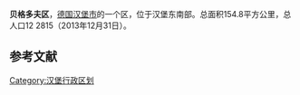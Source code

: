 {{Infobox settlement
| name                    = 贝格多夫区
| native_name             = Bezirk Bergedorf
| settlement_type         = 区
| image_skyline           = Bergedorfer Hafen.JPG
| imagesize               = 
| image_caption           = 
| image_flag              = 
| flag_size               = 
| image_shield            = Wappen Hamburg-Bergedorf.png
| shield_size             = 
| image_map               = Hamburg Bezirk Bergedorf.svg
| map_caption             = 贝格多夫在汉堡的位置
| subdivision_type        = [[世界地理索引|国家]]
| subdivision_name        = {{flag|Germany}}
| subdivision_type1       = [[邦_(德國)|邦]]
| subdivision_name1       = {{flag|Hamburg}}
| leader_title         = [[贝格多夫區長|區长]]
| leader_name          = 阿恩·多恩誇斯特
| leader_party         = [[德國社會民主黨|社民黨]]
| area_total_km2          = 154.8
| population_total        = 126395
| population_as_of        = 2016
| population_density_km2  = auto
| timezone1               = [[欧洲中部时间|CET]]
| utc_offset1             = +1
| timezone1_DST           = [[欧洲中部夏令时间|CEST]]
| utc_offset1_DST         = +2
| postal_code_type        = 邮编
| postal_code             = 21029, 21031, 21033, 21035, 21037, 21039 + 22113
| footnotes               = 
| website              = [http://www.berlin.de/ba-spandau/index.html www.berlin.de/ba-spandau/index.html]{{de icon}}
}}
'''贝格多夫区'''，[[德国|德国]][[汉堡市|汉堡市]]的一个区，位于汉堡东南部。总面积154.8平方公里，总人口12 2815（2013年12月31日）。

==参考文献==
{{reflist}}

{{漢堡区份}}

[[Category:汉堡行政区划|Category:汉堡行政区划]]